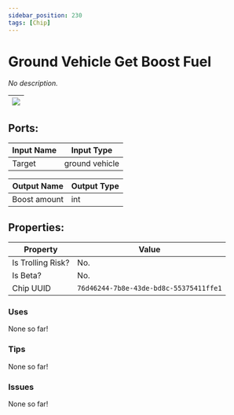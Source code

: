 ```yaml
---
sidebar_position: 230
tags: [Chip]
---
```


# Ground Vehicle Get Boost Fuel


*No description.*

| ![](https://images-ext-2.discordapp.net/external/MPmIaQzlEPmgGWlgi-WxBBXt0Bjv_zWPkg1y1f_sy3s/https/www.recroomcircuits.com/image/circuit/absolute-value?width=206&height=108) |
|-----|

## Ports:

| Input Name | Input Type |
|-----------|-----------|
| Target | ground vehicle |

| Output Name | Output Type |
|-----------|-----------|
| Boost amount | int |

## Properties:

| Property  | Value |
|-------------------|-----------|
| Is Trolling Risk? | No. |
| Is Beta? | No. |
| Chip UUID | `76d46244-7b8e-43de-bd8c-55375411ffe1` |

### Uses

None so far!

### Tips

None so far!

### Issues

None so far!